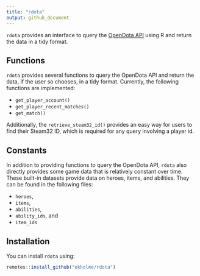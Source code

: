 ```yaml
---
title: "rdota"
output: github_document
---
```


`rdota` provides an interface to query the [OpenDota API](https://docs.opendota.com/) using R and return the data in a tidy format.

## Functions

`rdota` provides several functions to query the OpenDota API and return the data, if the user so chooses, in a tidy format. Currently, the following functions are implemented:

- `get_player_account()`
- `get_player_recent_matches()`
- `get_match()`

Additionally, the `retrieve_steam32_id()` provides an easy way for users to find their Steam32 ID, which is required for any query involving a player id.

## Constants

In addition to providing functions to query the OpenDota API, `rdota` also directly provides some game data that is relatively constant over time. These built-in datasets provide data on heroes, items, and abilities. They can be found in the following files:

- `heroes`,
- `items`,
- `abilities`,
- `ability_ids`, and
- `item_ids`


## Installation

You can install `rdota` using:

```r
remotes::install_github("ekholme/rdota")
```

